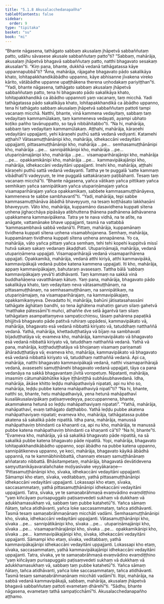 ```yaml
---
title: "5.1.8 Akusalacchedanapañha"
tableOfContents: false
sidebar:
  order: 9
type: "tipitaka"
basket: "su"
book: "mi"
---
```



<DynamicBreadcrumb />

<Division number="127" book="mi" bookNo="28">

<Paragraph number="650" book="mi">
“Bhante nāgasena, tathāgato sabbaṃ akusalaṃ jhāpetvā sabbaññutaṃ patto, udāhu sāvasese akusale sabbaññutaṃ patto”ti? “Sabbaṃ, mahārāja, akusalaṃ jhāpetvā bhagavā sabbaññutaṃ patto, natthi bhagavato sesakaṃ akusalan”ti.
</Paragraph>

<Paragraph number="651" book="mi">
“Kiṃ pana, bhante, dukkhā vedanā tathāgatassa kāye uppannapubbā”ti? “Āma, mahārāja, rājagahe bhagavato pādo sakalikāya khato, lohitapakkhandikābādho uppanno, kāye abhisanne jīvakena vireko kārito, vātābādhe uppanne upaṭṭhākena therena uṇhodakaṃ pariyiṭṭhan”ti.
</Paragraph>

<Paragraph number="652" book="mi">
“Yadi, bhante nāgasena, tathāgato sabbaṃ akusalaṃ jhāpetvā sabbaññutaṃ patto, tena hi bhagavato pādo sakalikāya khato, lohitapakkhandikā ca ābādho uppannoti yaṃ vacanaṃ, taṃ micchā. Yadi tathāgatassa pādo sakalikāya khato, lohitapakkhandikā ca ābādho uppanno, tena hi tathāgato sabbaṃ akusalaṃ jhāpetvā sabbaññutaṃ pattoti tampi vacanaṃ micchā. Natthi, bhante, vinā kammena vedayitaṃ, sabbaṃ taṃ vedayitaṃ kammamūlakaṃ, taṃ kammeneva vedayati, ayampi ubhato koṭiko pañho tavānuppatto, so tayā nibbāhitabbo”ti.
</Paragraph>

<Paragraph number="653" book="mi">
“Na hi, mahārāja, sabbaṃ taṃ vedayitaṃ kammamūlakaṃ. Aṭṭhahi, mahārāja, kāraṇehi vedayitāni uppajjanti, yehi kāraṇehi puthū sattā vedanā vediyanti. Katamehi aṭṭhahi? Vātasamuṭṭhānānipi kho, mahārāja, idhekaccāni vedayitāni uppajjanti, pittasamuṭṭhānānipi kho, mahārāja …pe…  semhasamuṭṭhānānipi kho, mahārāja …pe…  sannipātikānipi kho, mahārāja …pe…  utupariṇāmajānipi kho, mahārāja …pe…  visamaparihārajānipi kho, mahārāja …pe…  opakkamikānipi kho, mahārāja …pe…  kammavipākajānipi kho, mahārāja, idhekaccāni vedayitāni uppajjanti. Imehi kho, mahārāja, aṭṭhahi kāraṇehi puthū sattā vedanā vedayanti. Tattha ye te puggalā ‘satte kammaṃ vibādhatī’ti vadeyyuṃ, te ime puggalā sattakāraṇaṃ paṭibāhanti. Tesaṃ taṃ vacanaṃ micchā”ti. “Bhante nāgasena, yañca vātikaṃ yañca pittikaṃ yañca semhikaṃ yañca sannipātikaṃ yañca utupariṇāmajaṃ yañca visamaparihārajaṃ yañca opakkamikaṃ, sabbete kammasamuṭṭhānāyeva, kammeneva te sabbe sambhavantī”ti.
</Paragraph>

<Paragraph number="654" book="mi">
“Yadi, mahārāja, tepi sabbe kammasamuṭṭhānāva ābādhā bhaveyyuṃ, na tesaṃ koṭṭhāsato lakkhaṇāni bhaveyyuṃ. Vāto kho, mahārāja, kuppamāno dasavidhena kuppati sītena uṇhena jighacchāya pipāsāya atibhuttena ṭhānena padhānena ādhāvanena upakkamena kammavipākena. Tatra ye te nava vidhā, na te atīte, na anāgate, vattamānake bhave uppajjanti, tasmā na vattabbā ‘kammasambhavā sabbā vedanā’ti. Pittaṃ, mahārāja, kuppamānaṃ tividhena kuppati sītena uṇhena visamabhojanena. Semhaṃ, mahārāja, kuppamānaṃ tividhena kuppati sītena uṇhena annapānena. Yo ca, mahārāja, vāto yañca pittaṃ yañca semhaṃ, tehi tehi kopehi kuppitvā missī hutvā sakaṃ sakaṃ vedanaṃ ākaḍḍhati. Utupariṇāmajā, mahārāja, vedanā utupariṇāmena uppajjati. Visamaparihārajā vedanā visamaparihārena uppajjati. Opakkamikā, mahārāja, vedanā atthi kiriyā, atthi kammavipākā, kammavipākajā vedanā pubbe katena kammena uppajjati. Iti kho, mahārāja, appaṃ kammavipākajaṃ, bahutaraṃ avasesaṃ. Tattha bālā ‘sabbaṃ kammavipākajaṃ yevā’ti atidhāvanti. Taṃ kammaṃ na sakkā vinā buddhañāṇena vavatthānaṃ kātuṃ.
</Paragraph>

<Paragraph number="655" book="mi">
Yaṃ pana, mahārāja, bhagavato pādo sakalikāya khato, taṃ vedayitaṃ neva vātasamuṭṭhānaṃ, na pittasamuṭṭhānaṃ, na semhasamuṭṭhānaṃ, na sannipātikaṃ, na utupariṇāmajaṃ, na visamaparihārajaṃ, na kammavipākajaṃ, opakkamikaṃyeva. Devadatto hi, mahārāja, bahūni jātisatasahassāni tathāgate āghātaṃ bandhi, so tena āghātena mahatiṃ garuṃ silaṃ gahetvā ‘matthake pātessāmī’ti muñci, athaññe dve selā āgantvā taṃ silaṃ tathāgataṃ asampattaṃyeva sampaṭicchiṃsu, tāsaṃ pahārena papaṭikā bhijjitvā bhagavato pāde patitvā ruhiraṃ uppādesi, kammavipākato vā, mahārāja, bhagavato esā vedanā nibbattā kiriyato vā, tatuddhaṃ natthaññā vedanā.
</Paragraph>

<Paragraph number="656" book="mi">
Yathā, mahārāja, khettaduṭṭhatāya vā bījaṃ na sambhavati bījaduṭṭhatāya vā; evameva kho, mahārāja, kammavipākato vā bhagavato esā vedanā nibbattā kiriyato vā, tatuddhaṃ natthaññā vedanā.
</Paragraph>

<Paragraph number="657" book="mi">
Yathā vā pana, mahārāja, koṭṭhaduṭṭhatāya vā bhojanaṃ visamaṃ pariṇamati āhāraduṭṭhatāya vā; evameva kho, mahārāja, kammavipākato vā bhagavato esā vedanā nibbattā kiriyato vā, tatuddhaṃ natthaññā vedanā. Api ca, mahārāja, natthi bhagavato kammavipākajā vedanā, natthi visamaparihārajā vedanā, avasesehi samuṭṭhānehi bhagavato vedanā uppajjati, tāya ca pana vedanāya na sakkā bhagavantaṃ jīvitā voropetuṃ.
</Paragraph>

<Paragraph number="658" book="mi">
Nipatanti, mahārāja, imasmiṃ cātumahābhūtike kāye iṭṭhāniṭṭhā subhāsubhavedanā. Idha, mahārāja, ākāse khitto leḍḍu mahāpathaviyā nipatati, api nu kho so, mahārāja, leḍḍu pubbe katena mahāpathaviyā nipatī”ti? “Na hi, bhante, natthi so, bhante, hetu mahāpathaviyā, yena hetunā mahāpathavī kusalākusalavipākaṃ paṭisaṃvedeyya, paccuppannena, bhante, akammakena hetunā so leḍḍu mahāpathaviyaṃ nipatati”. “Yathā, mahārāja, mahāpathavī, evaṃ tathāgato daṭṭhabbo. Yathā leḍḍu pubbe akatena mahāpathaviyaṃ nipatati; evameva kho, mahārāja, tathāgatassa pubbe akatena sā sakalikā pāde nipatitā.
</Paragraph>

<Paragraph number="659" book="mi">
Idha pana, mahārāja, manussā mahāpathaviṃ bhindanti ca khaṇanti ca, api nu kho, mahārāja, te manussā pubbe katena mahāpathaviṃ bhindanti ca khaṇanti cā”ti? “Na hi, bhante”ti. “Evameva kho, mahārāja, yā sā sakalikā bhagavato pāde nipatitā, na sā sakalikā pubbe katena bhagavato pāde nipatitā. Yopi, mahārāja, bhagavato lohitapakkhandikābādho uppanno, sopi ābādho na pubbe katena uppanno, sannipātikeneva uppanno, ye keci, mahārāja, bhagavato kāyikā ābādhā uppannā, na te kammābhinibbattā, channaṃ etesaṃ samuṭṭhānānaṃ aññatarato nibbattā.
</Paragraph>

<Paragraph number="660" book="mi">
Bhāsitampetaṃ, mahārāja, bhagavatā devātidevena saṃyuttanikāyavaralañchake moḷiyasīvake veyyākaraṇe—
</Paragraph>

<Paragraph number="661" book="mi">
‘Pittasamuṭṭhānānipi kho, sīvaka, idhekaccāni vedayitāni uppajjanti. Sāmampi kho etaṃ, sīvaka, veditabbaṃ, yathā pittasamuṭṭhānānipi idhekaccāni vedayitāni uppajjanti. Lokassapi kho etaṃ, sīvaka, saccasammataṃ, yathā pittasamuṭṭhānānipi idhekaccāni vedayitāni uppajjanti. Tatra, sīvaka, ye te samaṇabrāhmaṇā evaṃvādino evaṃdiṭṭhino “yaṃ kiñcāyaṃ purisapuggalo paṭisaṃvedeti sukhaṃ vā dukkhaṃ vā adukkhamasukhaṃ vā, sabbaṃ taṃ pubbe katahetū”ti. Yañca sāmaṃ ñātaṃ, tañca atidhāvanti, yañca loke saccasammataṃ, tañca atidhāvanti. Tasmā tesaṃ samaṇabrāhmaṇānaṃ micchāti vadāmi.
</Paragraph>

<Paragraph number="662" book="mi">
Semhasamuṭṭhānānipi kho, sīvaka, idhekaccāni vedayitāni uppajjanti. Vātasamuṭṭhānānipi kho, sīvaka …pe…  sannipātikānipi kho, sīvaka …pe…  utupariṇāmajānipi kho, sīvaka …pe…  visamaparihārajānipi kho, sīvaka …pe…  opakkamikānipi kho, sīvaka …pe…  kammavipākajānipi kho, sīvaka, idhekaccāni vedayitāni uppajjanti. Sāmampi kho etaṃ, sīvaka, veditabbaṃ, yathā kammavipākajānipi idhekaccāni vedayitāni uppajjanti. Lokassapi kho etaṃ, sīvaka, saccasammataṃ, yathā kammavipākajānipi idhekaccāni vedayitāni uppajjanti. Tatra, sīvaka, ye te samaṇabrāhmaṇā evaṃvādino evaṃdiṭṭhino “yaṃ kiñcāyaṃ purisapuggalo paṭisaṃvedeti sukhaṃ vā dukkhaṃ vā adukkhamasukhaṃ vā, sabbaṃ taṃ pubbe katahetū”ti. Yañca sāmaṃ ñātaṃ, tañca atidhāvanti, yañca loke saccasammataṃ, tañca atidhāvanti. Tasmā tesaṃ samaṇabrāhmaṇānaṃ micchāti vadāmī’ti.
</Paragraph>

<Paragraph number="663" book="mi">
Itipi, mahārāja, na sabbā vedanā kammavipākajā, sabbaṃ, mahārāja, akusalaṃ jhāpetvā bhagavā sabbaññutaṃ pattoti evametaṃ dhārehī”ti. “Sādhu, bhante nāgasena, evametaṃ tathā sampaṭicchāmī”ti.

</Paragraph>
</Division>

<Paragraph number="664" type="center" book="mi">
Akusalacchedanapañho aṭṭhamo.
</Paragraph>